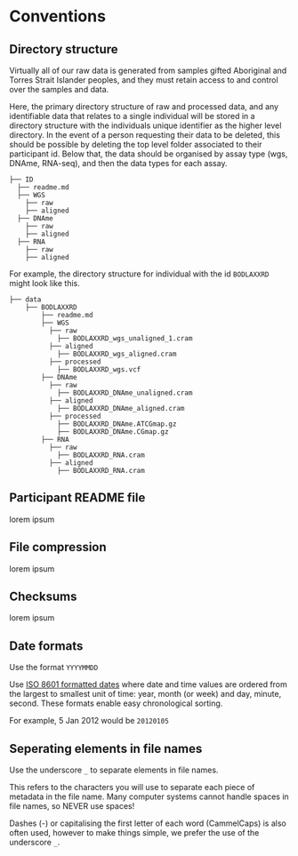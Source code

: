 # Conventions

## Directory structure
Virtually all of our raw data is generated from samples gifted Aboriginal and Torres Strait Islander peoples, and they must retain access to and control over the samples and data.  

Here, the primary directory structure of raw and processed data, and any identifiable data that relates to a single individual will be stored in a directory structure with the individuals unique identifier as the higher level directory. In the event of a person requesting their data to be deleted, this should be possible by deleting the top level folder associated to their participant id. Below that, the data should be organised by assay type (wgs, DNAme, RNA-seq), and then the data types for each assay.
```
├── ID
  ├── readme.md
  ├── WGS
    ├── raw
    ├── aligned
  ├── DNAme
    ├── raw
    ├── aligned
  ├── RNA
    ├── raw
    ├── aligned
```

For example, the directory structure for individual with the id `BODLAXXRD` might look like this.    
```
├── data
    ├── BODLAXXRD
        ├── readme.md
        ├── WGS
          ├── raw
            ├── BODLAXXRD_wgs_unaligned_1.cram
          ├── aligned
            ├── BODLAXXRD_wgs_aligned.cram
          ├── processed
            ├── BODLAXXRD_wgs.vcf
        ├── DNAme
          ├── raw
            ├── BODLAXXRD_DNAme_unaligned.cram
          ├── aligned
            ├── BODLAXXRD_DNAme_aligned.cram
          ├── processed
            ├── BODLAXXRD_DNAme.ATCGmap.gz
            ├── BODLAXXRD_DNAme.CGmap.gz
        ├── RNA
          ├── raw
            ├── BODLAXXRD_RNA.cram
          ├── aligned
            ├── BODLAXXRD_RNA.cram
```

## Participant README file
lorem ipsum

## File compression
lorem ipsum

## Checksums
lorem ipsum

## Date formats
Use the format `YYYYMMDD`  

Use [ISO 8601 formatted dates](https://en.wikipedia.org/wiki/ISO_8601) where date and time values are ordered from the largest to smallest unit of time: year, month (or week) and day, minute, second.  These formats enable easy chronological sorting.  

For example, 5 Jan 2012 would be `20120105` 

## Seperating elements in file names
Use the underscore `_` to separate elements in file names. 

This refers to the characters you will use to separate each piece of metadata in the file name. Many computer systems cannot handle spaces in file names, so NEVER use spaces!

Dashes (-) or capitalising the first letter of each word (CammelCaps) is also often used, however to make things simple, we prefer the use of the underscore `_`.

